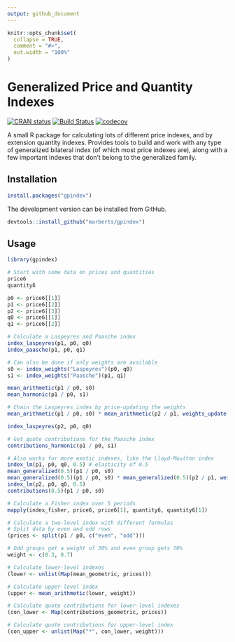 ```yaml
---
output: github_document
---
```


<!-- README.md is generated from README.Rmd. Please edit that file. -->

```r
knitr::opts_chunk$set(
  collapse = TRUE,
  comment = "#>",
  out.width = "100%"
)
```

# Generalized Price and Quantity Indexes

<!-- Badges -->
[![CRAN status](https://www.r-pkg.org/badges/version/gpindex)](https://cran.r-project.org/package=gpindex)
[![Build Status](https://travis-ci.org/marberts/gpindex.svg?branch=master)](https://travis-ci.org/marberts/gpindex)
[![codecov](https://codecov.io/gh/marberts/gpindex/branch/master/graph/badge.svg)](https://codecov.io/gh/marberts/gpindex)

A small R package for calculating lots of different price indexes, and by extension quantity indexes. Provides tools to build and work with any type of generalized bilateral index (of which most price indexes are), along with a few important indexes that don't belong to the generalized family. 

## Installation

```r
install.packages("gpindex")
```

The development version can be installed from GitHub.

```r
devtools::install_github("marberts/gpindex")
```

## Usage

```r
library(gpindex)

# Start with some data on prices and quantities
price6
quantity6

p0 <- price6[[1]]
p1 <- price6[[2]]
p2 <- price6[[3]]
q0 <- price6[[1]]
q1 <- price6[[2]]

# Calculate a Laspeyres and Paasche index
index_laspeyres(p1, p0, q0)
index_paasche(p1, p0, q1)

# Can also be done if only weights are available
s0 <- index_weights("Laspeyres")(p0, q0)
s1 <- index_weights("Paasche")(p1, q1)

mean_arithmetic(p1 / p0, s0)
mean_harmonic(p1 / p0, s1)

# Chain the Laspeyres index by price-updating the weights
mean_arithmetic(p1 / p0, s0) * mean_arithmetic(p2 / p1, weights_update(p1 / p0, s0))

index_laspeyres(p2, p0, q0)

# Get quote contributions for the Paasche index
contributions_harmonic(p1 / p0, s1)

# Also works for more exotic indexes, like the Lloyd-Moulton index
index_lm(p1, p0, q0, 0.5) # elasticity of 0.5
mean_generalized(0.5)(p1 / p0, s0)
mean_generalized(0.5)(p1 / p0, s0) * mean_generalized(0.5)(p2 / p1, weights_factor(0.5)(p1 / p0, s0))
index_lm(p2, p0, q0, 0.5)
contributions(0.5)(p1 / p0, s0)

# Calculate a Fisher index over 5 periods
mapply(index_fisher, price6, price6[1], quantity6, quantity6[1])

# Calculate a two-level index with different formulas
# Split data by even and odd rows
(prices <- split(p1 / p0, c("even", "odd")))

# Odd groups get a weight of 30% and even group gets 70%
weight <- c(0.3, 0.7)

# Calculate lower-level indexes
(lower <- unlist(Map(mean_geometric, prices)))

# Calculate upper-level index
(upper <- mean_arithmetic(lower, weight))

# Calculate quote contributions for lower-level indexes
(con_lower <- Map(contributions_geometric, prices))

# Calculate quote contributions for upper-level index
(con_upper <- unlist(Map("*", con_lower, weight)))
```